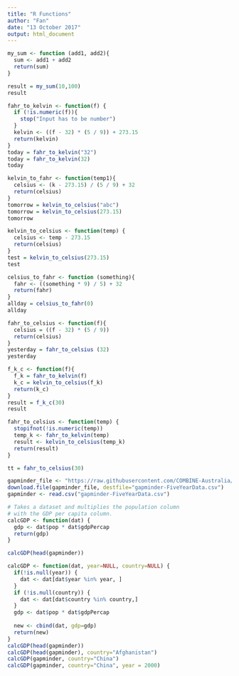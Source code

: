 ```yaml
---
title: "R Functions"
author: "Fan"
date: "13 October 2017"
output: html_document
---
```


```r
my_sum <- function (add1, add2){
  sum <- add1 + add2
  return(sum)
}

result = my_sum(10,100)
result
```
```r
fahr_to_kelvin <- function(f) {
  if (!is.numeric(f)){
    stop("Input has to be number")
  }
  kelvin <- ((f - 32) * (5 / 9)) + 273.15
  return(kelvin)
}
today = fahr_to_kelvin("32")
today = fahr_to_kelvin(32)
today
```

```r
kelvin_to_fahr <- function(temp1){
  celsius <- (k - 273.15) / (5 / 9) + 32
  return(celsius)
}
tomorrow = kelvin_to_celsius("abc")
tomorrow = kelvin_to_celsius(273.15)
tomorrow
```
```r
kelvin_to_celsius <- function(temp) {
  celsius <- temp - 273.15
  return(celsius)
}
test = kelvin_to_celsius(273.15)
test
```
```r

celsius_to_fahr <- function (something){
  fahr <- ((something * 9) / 5) + 32
  return(fahr)
}
allday = celsius_to_fahr(0)
allday
```


```r
fahr_to_celsius <- function(f){
  celsius = ((f - 32) * (5 / 9)) 
  return(celsius)
}
yesterday = fahr_to_celsius (32)
yesterday

```

```r
f_k_c <- function(f){
  f_k = fahr_to_kelvin(f)
  k_c = kelvin_to_celsius(f_k)
  return(k_c)
}
result = f_k_c(30)
result
```

```r
fahr_to_celsius <- function(temp) {
  stopifnot(!is.numeric(temp))
  temp_k <- fahr_to_kelvin(temp)
  result <- kelvin_to_celsius(temp_k)
  return(result)
}

tt = fahr_to_celsius(30)
```
```r
gapminder_file <- "https://raw.githubusercontent.com/COMBINE-Australia/RNAseq-R/gh-pages/data/gapminder-FiveYearData.csv"
download.file(gapminder_file, destfile="gapminder-FiveYearData.csv")
gapminder <- read.csv("gapminder-FiveYearData.csv")
```



```r
# Takes a dataset and multiplies the population column
# with the GDP per capita column.
calcGDP <- function(dat) {
  gdp <- dat$pop * dat$gdpPercap
  return(gdp)
}

calcGDP(head(gapminder))
```

```r
calcGDP <- function(dat, year=NULL, country=NULL) {
  if(!is.null(year)) {
    dat <- dat[dat$year %in% year, ]
  }
  if (!is.null(country)) {
    dat <- dat[dat$country %in% country,]
  }
  gdp <- dat$pop * dat$gdpPercap
  
  new <- cbind(dat, gdp=gdp)
  return(new)
}
calcGDP(head(gapminder))
calcGDP(head(gapminder), country="Afghanistan")
calcGDP(gapminder, country="China")
calcGDP(gapminder, country="China", year = 2000)
        
```

